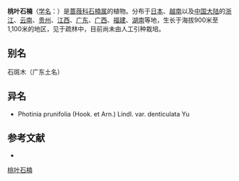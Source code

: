{{Speciesbox
| name = 桃叶石楠
| status = 
| status_system = 
| image =
| genus = Photinia
| species = prunifolia
| authority = (Hook. et Arn.) Lindl.
| subdivision_ranks =[[变种|变种]]
| subdivision =
* 桃叶石楠 ''P. p.'' var. ''prunifolia''
* [[桃叶石楠齿叶|桃叶石楠齿叶]] ''P. p.'' var. ''denticulata''
}}

'''桃叶石楠'''（[[学名|学名]]：{{lang|la|''Photinia prunifolia''}}）是[[蔷薇科|蔷薇科]][[石楠属|石楠属]]的植物。分布于[[日本|日本]]、[[越南|越南]]以及[[中国大陆|中国大陆]]的[[浙江|浙江]]、[[云南|云南]]、[[贵州|贵州]]、[[江西|江西]]、[[广东|广东]]、[[广西|广西]]、[[福建|福建]]、[[湖南|湖南]]等地，生长于海拔900米至1,100米的地区，见于疏林中，目前尚未由人工引种栽培。

== 别名 ==
石斑木（广东土名）

== 异名 ==
* Photinia prunifolia (Hook. et Arn.) Lindl. var. denticulata Yu

== 参考文献 ==
<div class="references-small">
* {{cite web| url =http://www.bioinfo.cn/db05/KmzwSpecies.php?action=view&id=18507| title =桃叶石楠（原变种）| work =《中国高等植物数据库全库》| publisher =中国科学院微生物研究所| author =昆明植物研究所| accessdate =2009-02-25| deadurl =yes| archiveurl =https://web.archive.org/web/20160305101540/http://www.bioinfo.cn/db05/KmzwSpecies.php?action=view&id=18507| archivedate =2016-03-05}}
</div>
{{Taxonbar|from=Q7187621}}

[[Category:石楠属|桃叶石楠]]


{{植物小作品}}